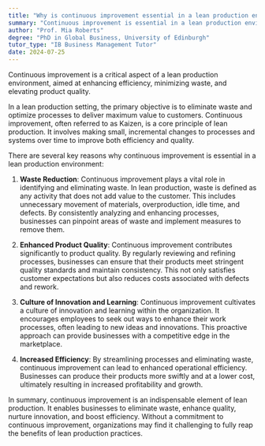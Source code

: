 ```yaml
---
title: "Why is continuous improvement essential in a lean production environment?"
summary: "Continuous improvement is essential in a lean production environment to enhance efficiency, reduce waste, and improve product quality."
author: "Prof. Mia Roberts"
degree: "PhD in Global Business, University of Edinburgh"
tutor_type: "IB Business Management Tutor"
date: 2024-07-25
---
```


Continuous improvement is a critical aspect of a lean production environment, aimed at enhancing efficiency, minimizing waste, and elevating product quality.

In a lean production setting, the primary objective is to eliminate waste and optimize processes to deliver maximum value to customers. Continuous improvement, often referred to as Kaizen, is a core principle of lean production. It involves making small, incremental changes to processes and systems over time to improve both efficiency and quality.

There are several key reasons why continuous improvement is essential in a lean production environment:

1. **Waste Reduction**: Continuous improvement plays a vital role in identifying and eliminating waste. In lean production, waste is defined as any activity that does not add value to the customer. This includes unnecessary movement of materials, overproduction, idle time, and defects. By consistently analyzing and enhancing processes, businesses can pinpoint areas of waste and implement measures to remove them.

2. **Enhanced Product Quality**: Continuous improvement contributes significantly to product quality. By regularly reviewing and refining processes, businesses can ensure that their products meet stringent quality standards and maintain consistency. This not only satisfies customer expectations but also reduces costs associated with defects and rework.

3. **Culture of Innovation and Learning**: Continuous improvement cultivates a culture of innovation and learning within the organization. It encourages employees to seek out ways to enhance their work processes, often leading to new ideas and innovations. This proactive approach can provide businesses with a competitive edge in the marketplace.

4. **Increased Efficiency**: By streamlining processes and eliminating waste, continuous improvement can lead to enhanced operational efficiency. Businesses can produce their products more swiftly and at a lower cost, ultimately resulting in increased profitability and growth.

In summary, continuous improvement is an indispensable element of lean production. It enables businesses to eliminate waste, enhance quality, nurture innovation, and boost efficiency. Without a commitment to continuous improvement, organizations may find it challenging to fully reap the benefits of lean production practices.
    